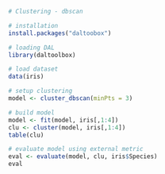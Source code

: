 ```r
# Clustering - dbscan

# installation 
install.packages("daltoobox")

# loading DAL
library(daltoolbox) 
```

```r
# load dataset
data(iris)
```

```r
# setup clustering
model <- cluster_dbscan(minPts = 3)
```

```r
# build model
model <- fit(model, iris[,1:4])
clu <- cluster(model, iris[,1:4])
table(clu)
```

```r
# evaluate model using external metric
eval <- evaluate(model, clu, iris$Species)
eval
```

